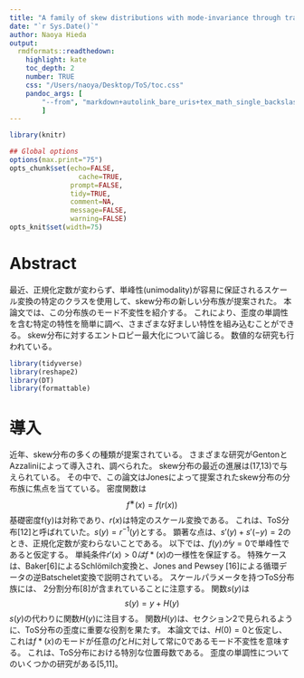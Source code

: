 ```yaml
---
title: "A family of skew distributions with mode-invariance through transformation of scale"
date: "`r Sys.Date()`"
author: Naoya Hieda
output:
  rmdformats::readthedown:
    highlight: kate
    toc_depth: 2
    number: TRUE
    css: "/Users/naoya/Desktop/ToS/toc.css"
    pandoc_args: [
        "--from", "markdown+autolink_bare_uris+tex_math_single_backslash-implicit_figures"
        ]
---
```



```r
library(knitr)

## Global options
options(max.print="75")
opts_chunk$set(echo=FALSE,
	             cache=TRUE,
               prompt=FALSE,
               tidy=TRUE,
               comment=NA,
               message=FALSE,
               warning=FALSE)
opts_knit$set(width=75)
```

# Abstract

最近、正規化定数が変わらず、単峰性(unimodality)が容易に保証されるスケール変換の特定のクラスを使用して、skew分布の新しい分布族が提案された。
本論文では、この分布族のモード不変性を紹介する。
これにより、歪度の単調性を含む特定の特性を簡単に調べ、さまざまな好ましい特性を組み込むことができる。 
skew分布に対するエントロピー最大化について論じる。
数値的な研究も行われている。

```r
library(tidyverse)
library(reshape2)
library(DT)
library(formattable)
```

# 導入

近年、skew分布の多くの種類が提案されている。
さまざまな研究がGentonとAzzaliniによって導入され、調べられた。 skew分布の最近の進展は(17,13)で与えられている。
その中で、この論文はJonesによって提案されたskew分布の分布族に焦点を当てている。
密度関数は
$$
f^∗(x) = f (r(x))
$$
基礎密度f(y)は対称であり、$r(x)$は特定のスケール変換である。
これは、ToS分布[12]と呼ばれていた。$s(y)=r^{-1}(y)$とする。
顕著な点は、$s'(y)+ s'(-y)=2$のとき、正規化定数が変わらないことである。
以下では、$f(y)がy=0$で単峰性であると仮定する。
単純条件$r'(x)>0はf*(x)$の一様性を保証する。
特殊ケースは、Baker[6]によるSchlömilch変換と、Jones and Pewsey [16]による循環データの逆Batschelet変換で説明されている。
スケールパラメータを持つToS分布族には、
2分割分布[8]が含まれていることに注意する。
関数$s(y)$は
$$
s(y) = y + H(y)
$$
$s(y)$の代わりに関数$H(y)$に注目する。
関数$H(y)$は、セクション2で見られるように、ToS分布の歪度に重要な役割を果たす。
本論文では、$H(0)=0$と仮定し、これは$f*(x)$のモードが任意の$f$と$H$に対して常に0であるモード不変性を意味する。
これは、ToS分布における特別な位置母数である。
歪度の単調性についてのいくつかの研究がある[5,11]。









